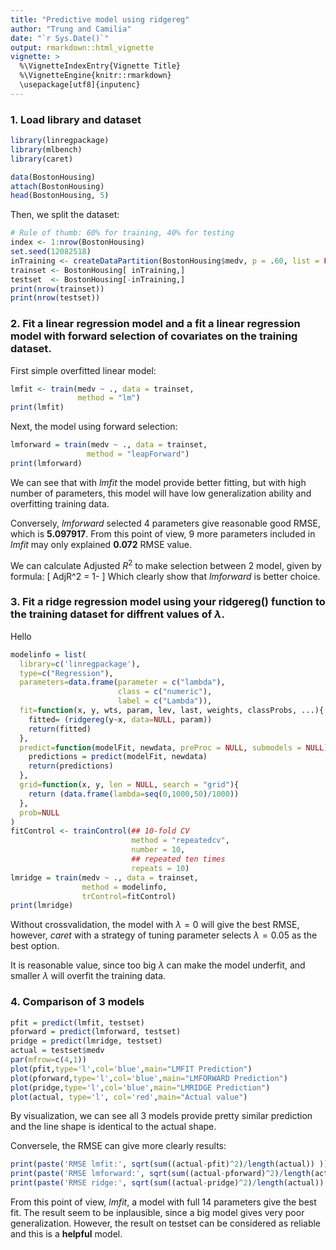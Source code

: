 ```yaml
---
title: "Predictive model using ridgereg"
author: "Trung and Camilia"
date: "`r Sys.Date()`"
output: rmarkdown::html_vignette
vignette: >
  %\VignetteIndexEntry{Vignette Title}
  %\VignetteEngine{knitr::rmarkdown}
  \usepackage[utf8]{inputenc}
---
```


### 1. Load library and dataset
```r
library(linregpackage)
library(mlbench)
library(caret)

data(BostonHousing)
attach(BostonHousing)
head(BostonHousing, 5)
```
Then, we split the dataset:
```r
# Rule of thumb: 60% for training, 40% for testing
index <- 1:nrow(BostonHousing)
set.seed(12082518)
inTraining <- createDataPartition(BostonHousing$medv, p = .60, list = FALSE)
trainset <- BostonHousing[ inTraining,]
testset  <- BostonHousing[-inTraining,]
print(nrow(trainset))
print(nrow(testset))
```

### 2. Fit a linear regression model and a fit a linear regression model with forward selection of covariates on the training dataset.
First simple overfitted linear model:
```r
lmfit <- train(medv ~ ., data = trainset, 
               method = "lm")
print(lmfit)
```
Next, the model using forward selection:
```r
lmforward = train(medv ~ ., data = trainset,
                 method = "leapForward")
print(lmforward)
```
We can see that with _lmfit_ the model provide better fitting, but with high number of parameters, this model will have low generalization ability and overfitting training data. 

Conversely, _lmforward_ selected 4 parameters give reasonable good RMSE, which is **5.097917**. From this point of view, 9 more parameters included in _lmfit_ may only explained **0.072** RMSE value.

We can calculate Adjusted $R^2$ to make selection between 2 model, given by formula:
\[
  AdjR^2 = 1-\frac{SS_{residuals}/(n-K)}{SS_{total}/(n-1)}
\]
Which clearly show that _lmforward_ is better choice.

### 3. Fit a ridge regression model using your ridgereg() function to the training dataset for diffrent values of $\lambda$.

Hello
```r
modelinfo = list(
  library=c('linregpackage'),
  type=c("Regression"),
  parameters=data.frame(parameter = c("lambda"),
                        class = c("numeric"),
                        label = c("Lambda")),
  fit=function(x, y, wts, param, lev, last, weights, classProbs, ...){
    fitted= (ridgereg(y~x, data=NULL, param))
    return(fitted)
  },
  predict=function(modelFit, newdata, preProc = NULL, submodels = NULL){
    predictions = predict(modelFit, newdata)
    return(predictions)
  },
  grid=function(x, y, len = NULL, search = "grid"){
    return (data.frame(lambda=seq(0,1000,50)/1000))
  },
  prob=NULL
)
fitControl <- trainControl(## 10-fold CV
                           method = "repeatedcv",
                           number = 10,
                           ## repeated ten times
                           repeats = 10)
lmridge = train(medv ~ ., data = trainset, 
                method = modelinfo,
                trControl=fitControl)
print(lmridge)

```
Without crossvalidation, the model with $\lambda=0$ will give the best RMSE, however, _caret_ with a strategy of tuning parameter selects $\lambda=0.05$ as the best option.

It is reasonable value, since too big $\lambda$ can make the model underfit, and smaller $\lambda$ will overfit the training data.

### 4. Comparison of 3 models 

```r
pfit = predict(lmfit, testset)
pforward = predict(lmforward, testset)
pridge = predict(lmridge, testset)
actual = testset$medv
par(mfrow=c(4,1))
plot(pfit,type='l',col='blue',main="LMFIT Prediction")
plot(pforward,type='l',col='blue',main="LMFORWARD Prediction")
plot(pridge,type='l',col='blue',main="LMRIDGE Prediction")
plot(actual, type='l', col='red',main="Actual value")
```
By visualization, we can see all 3 models provide pretty similar prediction and the line shape is identical to the actual shape.

Conversele, the RMSE can give more clearly results:
```r
print(paste('RMSE lmfit:', sqrt(sum((actual-pfit)^2)/length(actual)) ))
print(paste('RMSE lmforward:', sqrt(sum((actual-pforward)^2)/length(actual)) ))
print(paste('RMSE ridge:', sqrt(sum((actual-pridge)^2)/length(actual)) ))
```
From this point of view, _lmfit_, a model with full 14 parameters give the best fit. The result seem to be inplausible, since a big model gives very poor generalization. However, the result on testset can be considered as reliable and this is a **helpful** model.